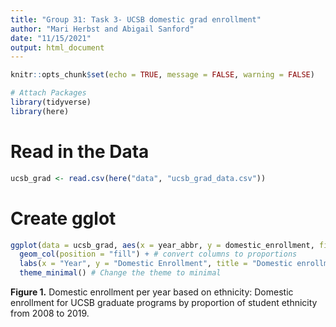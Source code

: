 ```yaml
---
title: "Group 31: Task 3- UCSB domestic grad enrollment"
author: "Mari Herbst and Abigail Sanford"
date: "11/15/2021"
output: html_document
---
```


```r
knitr::opts_chunk$set(echo = TRUE, message = FALSE, warning = FALSE)

# Attach Packages
library(tidyverse)
library(here)
```

# Read in the Data
```r
ucsb_grad <- read.csv(here("data", "ucsb_grad_data.csv"))
```

# Create gglot
```r
ggplot(data = ucsb_grad, aes(x = year_abbr, y = domestic_enrollment, fill = ethnicity)) + # color based on ethnicity
  geom_col(position = "fill") + # convert columns to proportions
  labs(x = "Year", y = "Domestic Enrollment", title = "Domestic enrollment per year based on ethnicity") + # add axes labels and title
  theme_minimal() # Change the theme to minimal
```

**Figure 1.** Domestic enrollment per year based on ethnicity: Domestic enrollment for UCSB graduate programs by proportion of student ethnicity from 2008 to 2019.
